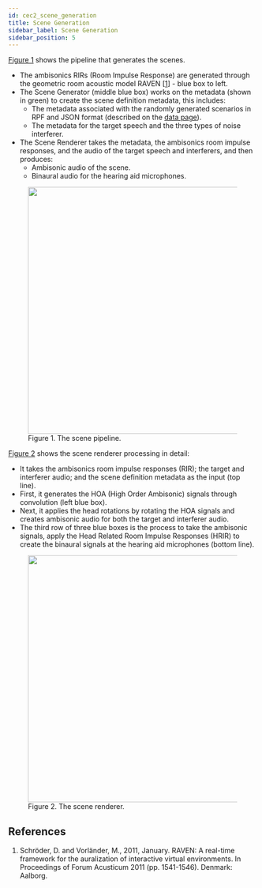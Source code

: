 ```yaml
---
id: cec2_scene_generation
title: Scene Generation
sidebar_label: Scene Generation
sidebar_position: 5
---
```



[Figure 1](#fig1) shows the pipeline that generates the scenes.

- The ambisonics RIRs (Room Impulse Response) are generated through the geometric room acoustic model RAVEN \[[1](#refs)\] - blue box to left.
- The Scene Generator (middle blue box) works on the metadata (shown in green) to create the scene definition metadata, this includes:
  - The metadata associated with the randomly generated scenarios in RPF and JSON format (described on the [data page](./cec2_data)).
  - The metadata for the target speech and the three types of noise interferer.
- The Scene Renderer takes the metadata, the ambisonics room impulse responses, and the audio of the target speech and interferers, and then produces:
  - Ambisonic audio of the scene.
  - Binaural audio for the hearing aid microphones.

<figure id="fig1">
<img width="500" src={useBaseUrl('/img/CEC2/scene_pipeline.png')} />
<figcaption>Figure 1. The scene pipeline.</figcaption>
</figure>

[Figure 2](#fig2) shows the scene renderer processing in detail:

- It takes the ambisonics room impulse responses (RIR); the target and interferer audio; and the scene definition metadata as the input (top line).
- First, it generates the HOA (High Order Ambisonic) signals through convolution (left blue box).
- Next, it applies the head rotations by rotating the HOA signals and creates ambisonic audio for both the target and interferer audio.
- The third row of three blue boxes is the process to take the ambisonic signals, apply the Head Related Room Impulse Responses (HRIR) to create the binaural signals at the hearing aid microphones (bottom line).

<figure id="fig2">
<img width="500" src={useBaseUrl('/img/CEC2/scene_renderer.png')} />
<figcaption>Figure 2. The scene renderer.</figcaption>
</figure>

## References

<a name="refs"></a>

1. Schröder, D. and Vorländer, M., 2011, January. RAVEN: A real-time framework for the auralization of interactive virtual environments. In Proceedings of Forum Acusticum 2011 (pp. 1541-1546). Denmark: Aalborg.
